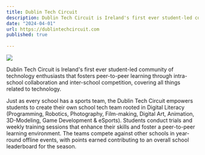 ```yaml
---
title: Dublin Tech Circuit
description: Dublin Tech Circuit is Ireland's first ever student-led community of technology enthusiasts that fosters peer-to-peer learning through intra-school collaboration and inter-school competition, covering all things related to technology.
date: "2024-04-01"
url: https://dublintechcircuit.com
published: true
  
---
```



[![](/dublintechcircuit.png)](https://dublintechcircuit.com)

Dublin Tech Circuit is Ireland's first ever student-led community of technology enthusiasts that fosters peer-to-peer learning through intra-school collaboration and inter-school competition, covering all things related to technology.

​Just as every school has a sports team, the Dublin Tech Circuit empowers students to create their own school tech team rooted in Digital Literacy (Programming, Robotics, Photography, Film-making, Digital Art, Animation, 3D-Modeling, Game Development & eSports).
Students conduct trials and weekly training sessions that enhance their skills and foster a peer-to-peer learning environment.
The teams compete against other schools in year-round offline events, with points earned contributing to an overall school leaderboard for the season.
